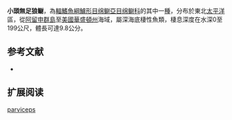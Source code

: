 {{Speciesbox
| name = 小頭無足狼鳚
| image = 
| status = NE
| status_system = IUCN3.1
| genus = Lycodapus
| species = parviceps
| authority = [[Gilbert|Gilbert]], 1896
| synonyms = 
}}

'''小頭無足狼鳚'''，為[[輻鰭魚綱|輻鰭魚綱]][[鱸形目|鱸形目]][[绵鳚亞目|绵鳚亞目]][[绵鳚科|绵鳚科]]的其中一[[種|種]]，分布於東北[[太平洋|太平洋]]區，從[[阿留申群島|阿留申群島]]至[[美國|美國]][[華盛頓州|華盛頓州]]海域，屬深海底棲性魚類，棲息深度在水深0至199公尺，體長可達9.8公分。

==参考文献==
*{{FishBase_species|genus=Lycodapus|species=parviceps|year=2011|month=12}}

== 扩展阅读 ==
{{refbegin}}
{{wikispecies-inline|Lycodapus parviceps|小頭無足狼鳚}}
{{refend}}
{{Taxonbar|from=Q1099349}}

[[Category:无足狼鳚属|parviceps]]


{{鱸形目小作品}}